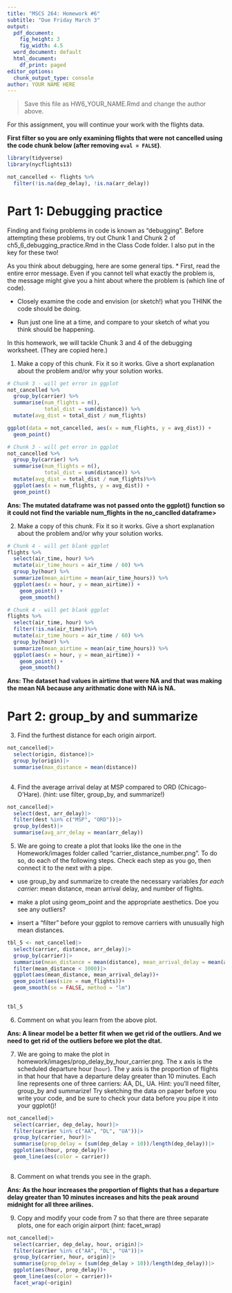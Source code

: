 ```yaml
---
title: "MSCS 264: Homework #6"
subtitle: "Due Friday March 3"
output:
  pdf_document:
    fig_height: 3
    fig_width: 4.5
  word_document: default
  html_document:
    df_print: paged
editor_options: 
  chunk_output_type: console
author: YOUR NAME HERE
---
```


> Save this file as HW6_YOUR_NAME.Rmd and change the author above.

For this assignment, you will continue your work with the flights data.

**First filter so you are only examining flights that were not cancelled using the code chunk below (after removing `eval = FALSE`)**.

```r
library(tidyverse)
library(nycflights13)  
```

```r
not_cancelled <- flights %>% 
  filter(!is.na(dep_delay), !is.na(arr_delay))
```


# Part 1: Debugging practice
Finding and fixing problems in code is known as "debugging". 
Before attempting these problems, try out Chunk 1 and Chunk 2 of ch5_6_debugging_practice.Rmd in the Class Code folder. I also put in the key for these two!

As you think about debugging, here are some general tips. 
* First, read the entire error message. Even if you cannot tell what exactly the problem is, the message might give you a hint about where the problem is (which line of code). 

* Closely examine the code and envision (or sketch!) what you THINK the code should be doing. 

* Run just one line at a time, and compare to your sketch of what you think should be happening. 


In this homework, we will tackle Chunk 3 and 4 of the debugging worksheet. (They are copied here.)

1. Make a copy of this chunk. Fix it so it works. Give a short explanation about the problem and/or why your solution works.

```r
# Chunk 3 - will get error in ggplot
not_cancelled %>%
  group_by(carrier) %>%
  summarise(num_flights = n(),
            total_dist = sum(distance)) %>%
  mutate(avg_dist = total_dist / num_flights)

ggplot(data = not_cancelled, aes(x = num_flights, y = avg_dist)) +
  geom_point()
```



```r
# Chunk 3 - will get error in ggplot
not_cancelled %>%
  group_by(carrier) %>%
  summarise(num_flights = n(),
            total_dist = sum(distance)) %>%
  mutate(avg_dist = total_dist / num_flights)%>%
  ggplot(aes(x = num_flights, y = avg_dist)) +
  geom_point()
```

**Ans: The mutated dataframe was not passed onto the ggplot() function so it could not find the variable num_flights in the no_canclled dataframe>**

2. Make a copy of this chunk. Fix it so it works. Give a short explanation about the problem and/or why your solution works.

```r
# Chunk 4 - will get blank ggplot
flights %>%
  select(air_time, hour) %>%
  mutate(air_time_hours = air_time / 60) %>%
  group_by(hour) %>%
  summarize(mean_airtime = mean(air_time_hours)) %>%
  ggplot(aes(x = hour, y = mean_airtime)) +
    geom_point() +
    geom_smooth()
```

```r
# Chunk 4 - will get blank ggplot
flights %>%
  select(air_time, hour) %>%
  filter(!is.na(air_time))%>%
  mutate(air_time_hours = air_time / 60) %>%
  group_by(hour) %>%
  summarize(mean_airtime = mean(air_time_hours)) %>%
  ggplot(aes(x = hour, y = mean_airtime)) +
    geom_point() +
    geom_smooth()
```

**Ans: The dataset had values in airtime that were NA and that was making the mean NA because any arithmatic done with NA is NA.**

# Part 2: group_by and summarize

3. Find the furthest distance for each origin airport. 

```r
not_cancelled|>
  select(origin, distance)|>
  group_by(origin)|>
  summarise(max_distance = mean(distance))
  
```


4. Find the average arrival delay at MSP compared to ORD (Chicago-O'Hare). (hint: use filter, group_by, and summarize!)

```r
not_cancelled|>
  select(dest, arr_delay)|>
  filter(dest %in% c("MSP", "ORD"))|>
  group_by(dest)|>
  summarise(avg_arr_delay = mean(arr_delay))
```


5.  We are going to create a plot that looks like the one in  the Homework/images folder called "carrier_distance_number.png". To do so, do each of the following steps. Check each step as you go, then connect it to the next with a pipe.


- use group_by and summarize to create the necessary variables *for each carrier*: mean distance, mean arrival delay, and number of flights. 

- make a plot using geom_point and the appropriate aesthetics. Doe you see any outliers?

- insert a "filter" before your ggplot to remove carriers with unusually high mean distances.

```r
tbl_5 <- not_cancelled|>
  select(carrier, distance, arr_delay)|>
  group_by(carrier)|>
  summarise(mean_distance = mean(distance), mean_arrival_delay = mean(arr_delay), num_flights = n())|>
  filter(mean_distance < 3000)|>
  ggplot(aes(mean_distance, mean_arrival_delay))+
  geom_point(aes(size = num_flights))+
  geom_smooth(se = FALSE, method = "lm")
           
```

```r
tbl_5
```


6. Comment on what you learn from the above plot.

**Ans: A linear model be a better fit when we get rid of the outliers. And we need to get rid of the outliers before we plot the dtat.**

7. We are going to make the plot in homework/images/prop_delay_by_hour_carrier.png.
The x axis is the scheduled departure hour (`hour`). The y axis is the proportion of flights in that hour that have a departure delay greater than 10 minutes. Each line represents one of three carriers: AA, DL, UA.
Hint: you'll need filter, group_by and summarize! Try sketching the data on paper before you write your code, and be sure to check your data before you pipe it into your ggplot()!

```r
not_cancelled|>
  select(carrier, dep_delay, hour)|>
  filter(carrier %in% c("AA", "DL", "UA"))|>
  group_by(carrier, hour)|>
  summarise(prop_delay = (sum(dep_delay > 10))/length(dep_delay))|>
  ggplot(aes(hour, prop_delay))+
  geom_line(aes(color = carrier))
           
```


8. Comment on what trends you see in the graph.

**Ans: As the hour increases the proportion of flights that has a departure delay greater than 10 minutes increases and hits the peak around midnight for all three arilines.**


9. Copy and modify your code from 7 so that there are three separate plots, one for each origin airport (hint: facet_wrap)

```r
not_cancelled|>
  select(carrier, dep_delay, hour, origin)|>
  filter(carrier %in% c("AA", "DL", "UA"))|>
  group_by(carrier, hour, origin)|>
  summarise(prop_delay = (sum(dep_delay > 10))/length(dep_delay))|>
  ggplot(aes(hour, prop_delay))+
  geom_line(aes(color = carrier))+
  facet_wrap(~origin)
```

